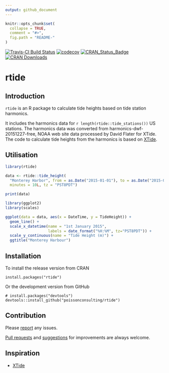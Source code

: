 ```yaml
---
output: github_document
---
```


<!-- README.md is generated from README.Rmd. Please edit that file -->

```r
knitr::opts_chunk$set(
  collapse = TRUE,
  comment = "#>",
  fig.path = "README-"
)
```

[![Travis-CI Build Status](https://travis-ci.org/poissonconsulting/rtide.svg?branch=master)](https://travis-ci.org/poissonconsulting/rtide)
[![codecov](https://codecov.io/gh/poissonconsulting/rtide/branch/master/graph/badge.svg)](https://codecov.io/gh/poissonconsulting/rtide)
[![CRAN_Status_Badge](http://www.r-pkg.org/badges/version/rtide)](https://cran.r-project.org/package=rtide)
[![CRAN Downloads](http://cranlogs.r-pkg.org/badges/grand-total/rtide)](https://hadley.shinyapps.io/cran-downloads)

# rtide

## Introduction

`rtide` is an R package to calculate tide heights based on tide station harmonics.

It includes the harmonics data for `r length(rtide::tide_stations())` US stations.
The harmonics data was converted from harmonics-dwf-20151227-free, NOAA web site data
processed by David Flater for XTide.
The code to calculate tide heights from the harmonics is based on [XTide](http://www.flaterco.com/xtide/).

## Utilisation

```r
library(rtide)

data <- rtide::tide_height(
  "Monterey Harbor", from = as.Date("2015-01-01"), to = as.Date("2015-01-01"), 
  minutes = 10L, tz = "PST8PDT")

print(data)
```

```r
library(ggplot2)
library(scales)
```

```r
ggplot(data = data, aes(x = DateTime, y = TideHeight)) + 
  geom_line() + 
  scale_x_datetime(name = "1st January 2015", 
                   labels = date_format("%H:%M", tz="PST8PDT")) +
  scale_y_continuous(name = "Tide Height (m)") +
  ggtitle("Monterey Harbour")
```

## Installation

To install the release version from CRAN
```
install.packages("rtide")
```

Or the development version from GitHub
```
# install.packages("devtools")
devtools::install_github("poissonconsulting/rtide")
```

## Contribution

Please [report](https://github.com/poissonconsulting/rtide/issues) any issues.

[Pull requests](https://github.com/poissonconsulting/rtide/pulls) and [suggestions](https://github.com/poissonconsulting/rtide/issues) for improvements are always welcome.

## Inspiration

- [XTide](http://www.flaterco.com/xtide/)
